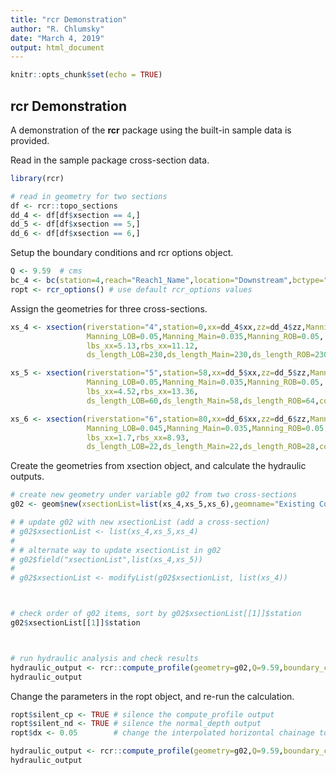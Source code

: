 ---
title: "rcr Demonstration"
author: "R. Chlumsky"
date: "March 4, 2019"
output: html_document
---

```{r setup, include=FALSE}
knitr::opts_chunk$set(echo = TRUE)
```

## rcr Demonstration

A demonstration of the **rcr** package using the built-in sample data is provided.



Read in the sample package cross-section data.

```{r}
library(rcr)

# read in geometry for two sections
df <- rcr::topo_sections
dd_4 <- df[df$xsection == 4,]
dd_5 <- df[df$xsection == 5,]
dd_6 <- df[df$xsection == 6,]
```

Setup the boundary conditions and rcr options object.

```{r}
Q <- 9.59  # cms
bc_4 <- bc(station=4,reach="Reach1_Name",location="Downstream",bctype="Normal Depth",bcvalue=0.012)
ropt <- rcr_options() # use default rcr_options values

```

Assign the geometries for three cross-sections.

```{r}
xs_4 <- xsection(riverstation="4",station=0,xx=dd_4$xx,zz=dd_4$zz,Manning=dd_4$nn,
                 Manning_LOB=0.05,Manning_Main=0.035,Manning_ROB=0.05,
                 lbs_xx=5.13,rbs_xx=11.12,
                 ds_length_LOB=230,ds_length_Main=230,ds_length_ROB=230,contraction_coeff=0.1,expansion_coeff=0.3)

xs_5 <- xsection(riverstation="5",station=58,xx=dd_5$xx,zz=dd_5$zz,Manning=dd_5$nn,
                 Manning_LOB=0.05,Manning_Main=0.035,Manning_ROB=0.05,
                 lbs_xx=4.52,rbs_xx=13.36,
                 ds_length_LOB=60,ds_length_Main=58,ds_length_ROB=64,contraction_coeff=0.1,expansion_coeff=0.3)

xs_6 <- xsection(riverstation="6",station=80,xx=dd_6$xx,zz=dd_6$zz,Manning=dd_6$nn,
                 Manning_LOB=0.045,Manning_Main=0.035,Manning_ROB=0.05,
                 lbs_xx=1.7,rbs_xx=8.93,
                 ds_length_LOB=22,ds_length_Main=22,ds_length_ROB=28,contraction_coeff=0.1,expansion_coeff=0.3)

```

Create the geometries from xsection object, and calculate the hydraulic outputs.

```{r}

# create new geometry under variable g02 from two cross-sections
g02 <- geom$new(xsectionList=list(xs_4,xs_5,xs_6),geomname="Existing Condition 20190121")

# # update g02 with new xsectionList (add a cross-section)
# g02$xsectionList <- list(xs_4,xs_5,xs_4)
#
# # alternate way to update xsectionList in g02
# g02$field("xsectionList",list(xs_4,xs_5))
#
# g02$xsectionList <- modifyList(g02$xsectionList, list(xs_4))



# check order of g02 items, sort by g02$xsectionList[[1]]$station
g02$xsectionList[[1]]$station



# run hydraulic analysis and check results
hydraulic_output <- rcr::compute_profile(geometry=g02,Q=9.59,boundary_conditions=bc_4,options=ropt)
hydraulic_output
```
Change the parameters in the ropt object, and re-run the calculation.

```{r}
ropt$silent_cp <- TRUE # silence the compute_profile output
ropt$silent_nd <- TRUE # silence the normal_depth output
ropt$dx <- 0.05        # change the interpolated horizontal chainage to 5cm, more coarse resolution

hydraulic_output <- rcr::compute_profile(geometry=g02,Q=9.59,boundary_conditions=bc_4,options=ropt)
hydraulic_output
```

